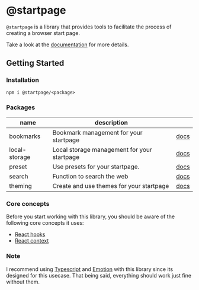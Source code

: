 
<DocsLogo />

# @startpage

`@startpage` is a library that provides tools to facilitate the process of creating a browser start page.

Take a look at the [documentation](https://prettycoffee.github.io/startpage/) for more details.

## Getting Started

### Installation

```
npm i @startpage/<package>
```

### Packages

| name          | description                                 |                                                                  |
| ------------- | ------------------------------------------- | ---------------------------------------------------------------- |
| bookmarks     | Bookmark management for your startpage      | [docs](https://prettycoffee.github.io/startpage/#/bookmarks)     |
| local-storage | Local storage management for your startpage | [docs](https://prettycoffee.github.io/startpage/#/local-storage) |
| preset        | Use presets for your startpage.             | [docs](https://prettycoffee.github.io/startpage/#/preset)        |
| search        | Function to search the web                  | [docs](https://prettycoffee.github.io/startpage/#/search)        |
| theming       | Create and use themes for your startpage    | [docs](https://prettycoffee.github.io/startpage/#/theming)       |

### Core concepts

Before you start working with this library, you should be aware of the following core concepts it uses:

- [React hooks](https://reactjs.org/docs/hooks-intro.html)
- [React context](https://reactjs.org/docs/context.html)

### Note

I recommend using [Typescript](https://www.typescriptlang.org/) and [Emotion](https://emotion.sh/docs/introduction) with this library since its designed for this usecase. That being said, everything should work just fine without them.

